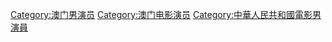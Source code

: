 [[Category:澳门男演员|Category:澳门男演员]]
[[Category:澳门电影演员|Category:澳门电影演员]]
[[Category:中華人民共和國電影男演員|Category:中華人民共和國電影男演員]]